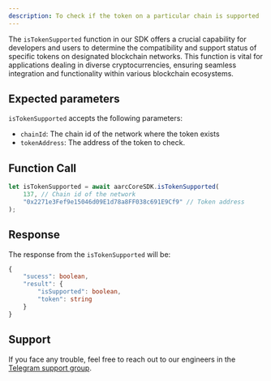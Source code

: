 ```yaml
---
description: To check if the token on a particular chain is supported
---
```


The `isTokenSupported` function in our SDK offers a crucial capability for developers and users to determine the compatibility and support status of specific tokens on designated blockchain networks. This function is vital for applications dealing in diverse cryptocurrencies, ensuring seamless integration and functionality within various blockchain ecosystems.

## Expected parameters

`isTokenSupported` accepts the following parameters:

* `chainId`: The chain id of the network where the token exists
* `tokenAddress`: The address of the token to check.

## Function Call

```typescript
let isTokenSupported = await aarcCoreSDK.isTokenSupported(
    137, // Chain id of the network
    "0x2271e3Fef9e15046d09E1d78a8FF038c691E9Cf9" // Token address
);
```

## Response

The response from the `isTokenSupported` will be:

```typescript
{
    "sucess": boolean,
    "result": {
        "isSupported": boolean,
        "token": string
    }
}
```

## Support

If you face any trouble, feel free to reach out to our engineers in the [Telegram support group](https://t.me/aarcxyz).
